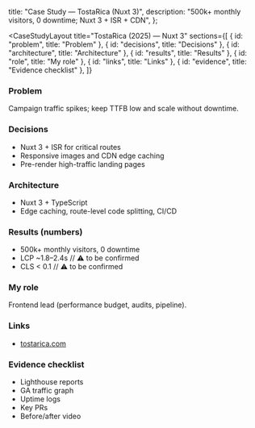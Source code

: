
  title: "Case Study — TostaRica (Nuxt 3)",
  description: "500k+ monthly visitors, 0 downtime; Nuxt 3 + ISR + CDN",
};

<CaseStudyLayout
  title="TostaRica (2025) — Nuxt 3"
  sections={[
    { id: "problem", title: "Problem" },
    { id: "decisions", title: "Decisions" },
    { id: "architecture", title: "Architecture" },
    { id: "results", title: "Results" },
    { id: "role", title: "My role" },
    { id: "links", title: "Links" },
    { id: "evidence", title: "Evidence checklist" },
  ]}
>

### <span id="problem">Problem</span>

Campaign traffic spikes; keep TTFB low and scale without downtime.

### <span id="decisions">Decisions</span>

- Nuxt 3 + ISR for critical routes
- Responsive images and CDN edge caching
- Pre-render high-traffic landing pages

### <span id="architecture">Architecture</span>

- Nuxt 3 + TypeScript
- Edge caching, route-level code splitting, CI/CD

### <span id="results">Results (numbers)</span>

- 500k+ monthly visitors, 0 downtime
- LCP ~1.8–2.4s // ⚠ to be confirmed
- CLS &lt; 0.1 // ⚠ to be confirmed

### <span id="role">My role</span>

Frontend lead (performance budget, audits, pipeline).

### <span id="links">Links</span>

- [tostarica.com](https://tostarica.com)

### <span id="evidence">Evidence checklist</span>

- Lighthouse reports
- GA traffic graph
- Uptime logs
- Key PRs
- Before/after video

</CaseStudyLayout>


